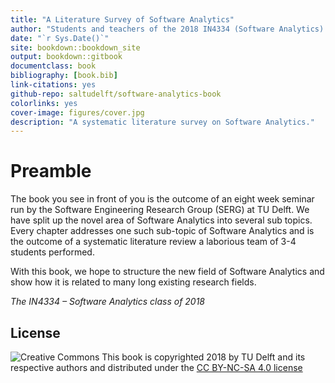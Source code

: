 ```yaml
---
title: "A Literature Survey of Software Analytics"
author: "Students and teachers of the 2018 IN4334 (Software Analytics) course @ TU Delft"
date: "`r Sys.Date()`"
site: bookdown::bookdown_site
output: bookdown::gitbook
documentclass: book
bibliography: [book.bib]
link-citations: yes
github-repo: saltudelft/software-analytics-book
colorlinks: yes
cover-image: figures/cover.jpg
description: "A systematic literature survey on Software Analytics."
---
```


# Preamble {#intro}

The book you see in front of you is the outcome of an eight week seminar run by the Software Engineering Research Group (SERG) at TU Delft. We have split up the novel area of Software Analytics into several sub topics. Every chapter addresses one such sub-topic of Software Analytics and is the outcome of a systematic literature review a laborious team of 3-4 students performed.

With this book, we hope to structure the new field of Software Analytics and show how it is related to many long existing research fields.

*The IN4334 -- Software Analytics class of 2018*



## License

![Creative Commons](figures/cc-nc-sa.png)
This book is copyrighted 2018 by TU Delft and its
respective authors and distributed under the [CC BY-NC-SA 4.0
license](https://creativecommons.org/licenses/by-nc-sa/4.0/)
